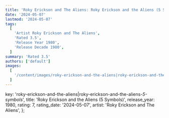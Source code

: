 ```yaml
---
title: 'Roky Erickson and The Aliens: Roky Erickson and the Aliens (5 Symbols) (1980)'
date: '2024-05-07'
lastmod: '2024-05-07'
tags:
  [
    'Artist Roky Erickson and The Aliens',
    'Rated 3.5',
    'Release Year 1980',
    'Release Decade 1980',
  ]
summary: 'Rated 3.5'
authors: ['default']
images:
  [
    '/content/images/roky-erickson-and-the-aliens|roky-erickson-and-the-aliens-_5-symbols_.jpg',
  ]
---
```


  key: 'roky-erickson-and-the-aliens|roky-erickson-and-the-aliens-_5-symbols_',
  title: 'Roky Erickson and the Aliens (5 Symbols)',
  release_year: 1980,
  rating: 7,
  rating_date: '2024-05-07',
  artist: 'Roky Erickson and The Aliens',
};

<MusicRating data={data} />
